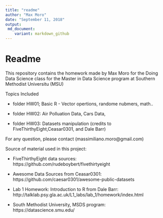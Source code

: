 ```yaml
---
title: "readme"
author: "Max Moro"
date: "September 11, 2018"
output: 
 md_document:
    variant: markdown_github
---
```


# Readme

This repository contains the homework made by Max Moro for the Doing Data Science class for the  Master in Data Science program at Southern Methodist Universitu (MSU)

Topics Included

- folder HW01; Basic R - Vector opertions, randome nubmers, math..

- folder HW02: Air Polluation Data, Cars Data,

- folder HW03: Datasets manipulation (credits to FiveThirthyEight,Ceasar0301, and Dale Barr)

For any question, please contact (massimiliano.moro@gmail.com)

Source of material used in this project:

- FiveThirthyEight data sources: https://github.com/rudeboybert/fivethirtyeight

- Awesome Data Sources from Ceasar0301:  https://github.com/caesar0301/awesome-public-datasets

- Lab 1 Homework: Introduction to R from Dale Barr:  http://talklab.psy.gla.ac.uk/L1_labs/lab_1/homework/index.html

- South Methodist University, MSDS program:  https://datascience.smu.edu/
